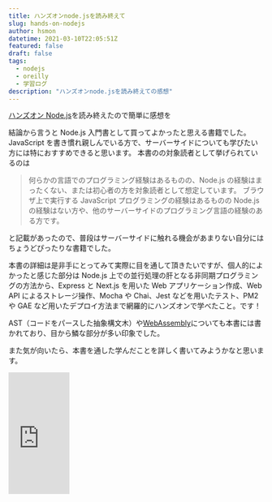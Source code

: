 ```yaml
---
title: ハンズオンnode.jsを読み終えて
slug: hands-on-nodejs
author: hsmon
datetime: 2021-03-10T22:05:51Z
featured: false
draft: false
tags:
  - nodejs
  - oreilly
  - 学習ログ
description: "ハンズオンnode.jsを読み終えての感想"
---
```


[ハンズオン Node.js](https://amzn.to/2OaGRid)を読み終えたので簡単に感想を

結論から言うと Node.js 入門書として買ってよかったと思える書籍でした。  
JavaScript を書き慣れ親しんでいる方で、サーバーサイドについても学びたい方には特におすすめできると思います。
本書のの対象読者として挙げられているのは

> 何らかの言語でのプログラミング経験はあるものの、Node.js の経験はまったくない、または初心者の方を対象読者として想定しています。
> ブラウザ上で実行する JavaScript プログラミングの経験はあるものの Node.js の経験はない方や、他のサーバーサイドのプログラミング言語の経験のある方です。

と記載があったので、普段はサーバーサイドに触れる機会があまりない自分にはちょうどぴったりな書籍でした。

本書の詳細は是非手にとってみて実際に目を通して頂きたいですが、個人的によかったと感じた部分は Node.js 上での並行処理の肝となる非同期プログラミングの方法から、Express と Next.js を用いた Web アプリケーション作成、Web API によるストレージ操作、Mocha や Chai、Jest などを用いたテスト、PM2 や GAE など用いたデプロイ方法まで網羅的にハンズオンで学べたこと。です！

AST（コードをパースした抽象構文木）や[WebAssembly](https://developer.mozilla.org/ja/docs/WebAssembly)についても本書には書かれており、目から鱗な部分が多い印象でした。

また気が向いたら、本書を通した学んだことを詳しく書いてみようかなと思います。

<iframe
  style="width:120px;height:240px;"
  marginwidth="0"
  marginheight="0"
  scrolling="no"
  frameborder="0"
  src="https://rcm-fe.amazon-adsystem.com/e/cm?ref=qf_sp_asin_til&t=hattukun10f-22&m=amazon&o=9&p=8&l=as1&IS2=1&detail=1&asins=4873119235&linkId=6f32141e078ad893315c0e73147338b4&bc1=ffffff&amp;lt1=_blank&fc1=333333&lc1=0066c0&bg1=ffffff&f=ifr"
></iframe>
